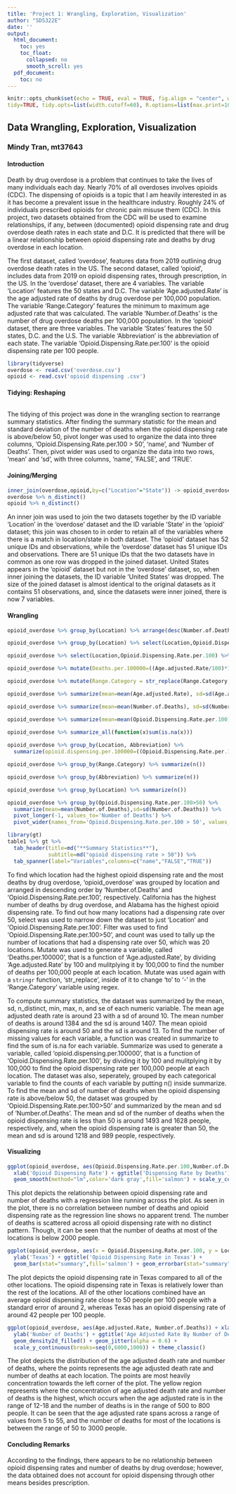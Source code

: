 ```yaml
---
title: 'Project 1: Wrangling, Exploration, Visualization'
author: "SDS322E"
date: ''
output:
  html_document:
    toc: yes
    toc_float:
      collapsed: no
      smooth_scroll: yes
  pdf_document:
    toc: no
---
```


```r
knitr::opts_chunk$set(echo = TRUE, eval = TRUE, fig.align = "center", warning = F, message = F,
tidy=TRUE, tidy.opts=list(width.cutoff=60), R.options=list(max.print=100))
```

## Data Wrangling, Exploration, Visualization

### Mindy Tran, mt37643

#### Introduction 

  Death by drug overdose is a problem that continues to take the lives of many individuals each day. Nearly 70% of all overdoses involves opioids (CDC). The dispensing of opioids is a topic that I am heavily interested in as it has become a prevalent issue in the healthcare industry. Roughly 24% of individuals prescribed opioids for chronic pain misuse them (CDC). In this project, two datasets obtained from the CDC will be used to examine relationships, if any, between (documented) opioid dispensing rate and drug overdose death rates in each state and D.C. It is predicted that there will be a linear relationship between opioid dispensing rate and deaths by drug overdose in each location. 
  
  The first dataset, called 'overdose', features data from 2019 outlining drug overdose death rates in the US. The second dataset, called 'opioid', includes data from 2019 on opioid dispensing rates, through prescription, in the US. In the 'overdose' dataset, there are 4 variables. The variable 'Location' features the 50 states and D.C. The variable 'Age.adjusted.Rate' is the age adjusted rate of deaths by drug overdose per 100,000 population. The variable 'Range.Category' features the minimum to maximum age adjusted rate that was calculated. The variable 'Number.of.Deaths' is the number of drug overdose deaths per 100,000 population. In the 'opioid' dataset, there are three variables. The variable 'States' features the 50 states, D.C. and the U.S. The variable 'Abbreviation' is the abbreviation of each state. The variable 'Opioid.Dispensing.Rate.per.100' is the opioid dispensing rate per 100 people.

```R
library(tidyverse)
overdose <- read.csv('overdose.csv')
opioid <- read.csv('opioid dispensing .csv')
```

#### Tidying: Reshaping

```R
```
The tidying of this project was done in the wrangling section to rearrange summary statistics. After finding the summary statistic for the mean and standard deviation of the number of deaths when the opioid dispensing rate is above/below 50, pivot longer was used to organize the data into three columns, 'Opioid.Dispensing.Rate.per.100 > 50', 'name', and 'Number of Deaths'. Then, pivot wider was used to organize the data into two rows, 'mean' and 'sd', with three columns, 'name', 'FALSE', and 'TRUE'.
    
#### Joining/Merging

```R
inner_join(overdose,opioid,by=c("Location"="State")) -> opioid_overdose
overdose %>% n_distinct()
opioid %>% n_distinct()
```

An inner join was used to join the two datasets together by the ID variable 'Location' in the 'overdose' dataset and the ID variable 'State' in the 'opioid' dataset; this join was chosen to in order to retain all of the variables where there is a match in location/state in both dataset. The 'opioid' dataset has 52 unique IDs and observations, while the 'overdose' dataset has 51 unique IDs and observations. There are 51 unique IDs that the two datasets have in common as one row was dropped in the joined dataset. United States appears in the 'opioid' dataset but not in the 'overdose' dataset, so, when inner joining the datasets, the ID variable 'United States' was dropped. The size of the joined dataset is almost identical to the original datasets as it contains 51 observations, and, since the datasets were inner joined, there is now 7 variables.

####  Wrangling

```R
opioid_overdose %>% group_by(Location) %>% arrange(desc(Number.of.Deaths))

opioid_overdose %>% group_by(Location) %>% select(Location,Opioid.Dispensing.Rate.per.100) %>% arrange(desc(Opioid.Dispensing.Rate.per.100))

opioid_overdose %>% select(Location,Opioid.Dispensing.Rate.per.100) %>% filter(Opioid.Dispensing.Rate.per.100>50) %>% count()

opioid_overdose %>% mutate(Deaths.per.100000=((Age.adjusted.Rate/100)*100000))

opioid_overdose %>% mutate(Range.Category = str_replace(Range.Category, "[a-zA-Z]+", "\\-")) %>% glimpse()

opioid_overdose %>% summarize(mean=mean(Age.adjusted.Rate), sd=sd(Age.adjusted.Rate), n_distinct(Age.adjusted.Rate), min(Age.adjusted.Rate), max(Age.adjusted.Rate),n=n(),se=sd/sqrt(n))

opioid_overdose %>% summarize(mean=mean(Number.of.Deaths), sd=sd(Number.of.Deaths), n_distinct(Number.of.Deaths), min(Number.of.Deaths), max(Number.of.Deaths),n=n(),se=sd/sqrt(n))

opioid_overdose %>% summarize(mean=mean(Opioid.Dispensing.Rate.per.100), sd=sd(Opioid.Dispensing.Rate.per.100), n_distinct(Opioid.Dispensing.Rate.per.100), min(Opioid.Dispensing.Rate.per.100), max(Opioid.Dispensing.Rate.per.100),n=n(),se=sd/sqrt(n))
  
opioid_overdose %>% summarize_all(function(x)sum(is.na(x)))

opioid_overdose %>% group_by(Location, Abbreviation) %>% 
  summarize(opioid.dispensing.per.100000=((Opioid.Dispensing.Rate.per.100/100)*100000))

opioid_overdose %>% group_by(Range.Category) %>% summarize(n())

opioid_overdose %>% group_by(Abbreviation) %>% summarize(n())

opioid_overdose %>% group_by(Location) %>% summarize(n())

opioid_overdose %>% group_by(Opioid.Dispensing.Rate.per.100>50) %>%
  summarize(mean=mean(Number.of.Deaths),sd=sd(Number.of.Deaths)) %>% 
  pivot_longer(-1, values_to='Number of Deaths') %>%
  pivot_wider(names_from='Opioid.Dispensing.Rate.per.100 > 50', values_from='Number of Deaths') -> table1

library(gt)
table1 %>% gt %>%
  tab_header(title=md("**Summary Statistics**"),
             subtitle=md("opioid dispensing rate > 50")) %>% 
  tab_spanner(label="Variables",columns=c("name","FALSE","TRUE"))
```

  
  To find which location had the highest opioid dispensing rate and the most deaths by drug overdose, 'opioid_overdose' was grouped by location and arranged in descending order by 'Number.of.Deaths' and 'Opioid.Dispensing.Rate.per.100', respectively. California has the highest number of deaths by drug overdose, and Alabama has the highest opioid dispensing rate. To find out how many locations had a dispensing rate over 50, select was used to narrow down the dataset to just 'Location' and 'Opioid.Dispensing.Rate.per.100'. Filter was used to find 'Opioid.Dispensing.Rate.per.100>50', and count was used to tally up the number of locations that had a dispensing rate over 50, which was 20 locations. Mutate was used to generate a variable, called 'Deaths.per.100000', that is a function of 'Age.adjusted.Rate', by dividing 'Age.adjusted.Rate' by 100 and mulitplying it by 100,000 to find the number of deaths per 100,000 people at each location. Mutate was used again with a `stringr` function, 'str_replace', inside of it to change 'to' to '-' in the 'Range.Category' variable using regex. 
  
  To compute summary statistics, the dataset was summarized by the mean, sd, n_distinct, min, max, n, and se of each numeric variable. The mean age adjusted death rate is around 23 with a sd of around 10. The mean number of deaths is around 1384 and the sd is around 1407. The mean opioid dispensing rate is around 50 and the sd is around 13. To find the number of missing values for each variable, a function was created in summarize to find the sum of is.na for each variable. Summarize was used to generate a variable, called 'opioid.dispensing.per.100000', that is a function of 'Opioid.Dispensing.Rate.per.100', by dividing it by 100 and mulitplying it by 100,000 to find the opioid dispensing rate per 100,000 people at each location. The dataset was also, seperately, grouped by each categorical variable to find the counts of each variable by putting n() inside summarize. To find the mean and sd of number of deaths when the opioid dispensing rate is above/below 50, the dataset was grouped by 'Opioid.Dispensing.Rate.per.100>50' and summarized by the mean and sd of 'Number.of.Deaths'. The mean and sd of the number of deaths when the opioid dispensing rate is less than 50 is around 1493 and 1628 people, respectively, and, when the opioid dispensing rate is greater than 50, the mean and sd is around 1218 and 989 people, respectively. 

#### Visualizing

```R
ggplot(opioid_overdose, aes(Opioid.Dispensing.Rate.per.100,Number.of.Deaths)) + ylab('Number of Deaths') + 
  xlab('Opioid Dispensing Rate') + ggtitle('Dispensing Rate by Deaths') + geom_point() + 
  geom_smooth(method="lm",color='dark gray',fill='salmon') + scale_y_continuous(breaks=seq(0,6000,1000)) + theme_linedraw()
```

This plot depicts the relationship between opioid dispensing rate and number of deaths with a regression line running across the plot. As seen in the plot, there is no correlation between number of deaths and opioid dispensing rate as the regression line shows no apparent trend. The number of deaths is scattered across all opioid dispensing rate with no distinct pattern. Though, it can be seen that the number of deaths at most of the locations is below 2000 people. 

```R
ggplot(opioid_overdose, aes(x = Opioid.Dispensing.Rate.per.100, y = Location=='Texas')) + xlab('Opioid Dispensing Rate') + 
  ylab('Texas') + ggtitle('Opioid Dispensing Rate in Texas') +
  geom_bar(stat="summary",fill='salmon') + geom_errorbar(stat="summary", width=.5) + theme_light()
```

The plot depicts the opioid dispensing rate in Texas compared to all of the other locations. The opioid dispensing rate in Texas is relatively lower than the rest of the locations. All of the other locations combined have an average opioid dispensing rate close to 50 people per 100 people with a standard error of around 2, whereas Texas has an opioid dispensing rate of around 42 people per 100 people.

```R
ggplot(opioid_overdose, aes(Age.adjusted.Rate, Number.of.Deaths)) + xlab('Age Adjusted Rate') + 
  ylab('Number of Deaths') + ggtitle('Age Adjusted Rate By Number of Deaths of Each Location') + 
  geom_density2d_filled() + geom_jitter(alpha = 0.6) +
  scale_y_continuous(breaks=seq(0,6000,1000)) + theme_classic()
```

The plot depicts the distribution of the age adjusted death rate and number of deaths, where the points represents the age adjusted death rate and number of deaths at each location. The points are most heavily concentration towards the left corner of the plot. The yellow region represents where the concentration of age adjusted death rate and number of deaths is the highest, which occurs when the age adjusted rate is in the range of 12-18 and the number of deaths is in the range of 500 to 800 people. It can be seen that the age adjusted rate spans across a range of values from 5 to 55, and the number of deaths for most of the locations is between the range of 50 to 3000 people.

#### Concluding Remarks

According to the findings, there appears to be no relationship between opioid dispensing rates and number of deaths by drug overdose; however, the data obtained does not account for opioid dispensing through other means besides prescription.
